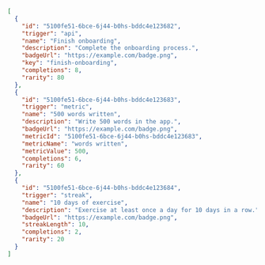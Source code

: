 ```json Response [expandable]
[
  {
    "id": "5100fe51-6bce-6j44-b0hs-bddc4e123682",
    "trigger": "api",
    "name": "Finish onboarding",
    "description": "Complete the onboarding process.",
    "badgeUrl": "https://example.com/badge.png",
    "key": "finish-onboarding",
    "completions": 8,
    "rarity": 80
  },
  {
    "id": "5100fe51-6bce-6j44-b0hs-bddc4e123683",
    "trigger": "metric",
    "name": "500 words written",
    "description": "Write 500 words in the app.",
    "badgeUrl": "https://example.com/badge.png",
    "metricId": "5100fe51-6bce-6j44-b0hs-bddc4e123683",
    "metricName": "words written",
    "metricValue": 500,
    "completions": 6,
    "rarity": 60
  },
  {
    "id": "5100fe51-6bce-6j44-b0hs-bddc4e123684",
    "trigger": "streak",
    "name": "10 days of exercise",
    "description": "Exercise at least once a day for 10 days in a row.",
    "badgeUrl": "https://example.com/badge.png",
    "streakLength": 10,
    "completions": 2,
    "rarity": 20
  }
]
```
